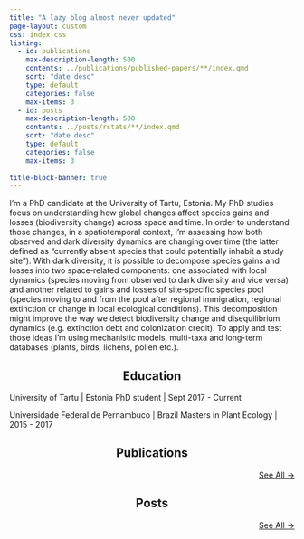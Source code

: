 ```yaml
---
title: "A lazy blog almost never updated"
page-layout: custom
css: index.css
listing:
  - id: publications	
    max-description-length: 500
    contents: ../publications/published-papers/**/index.qmd
    sort: "date desc"
    type: default
    categories: false
    max-items: 3
  - id: posts
    max-description-length: 500
    contents: ../posts/rstats/**/index.qmd
    sort: "date desc"
    type: default
    categories: false
    max-items: 3
    
title-block-banner: true
---
```


I'm a PhD candidate at the University of Tartu, Estonia. My PhD studies focus on understanding how global changes affect species gains and losses (biodiversity change) across space and time. In order to understand those changes, in a spatiotemporal context, I'm assessing how both observed and dark diversity dynamics are changing over time (the latter defined as "currently absent species that could potentially inhabit a study site"). With dark diversity, it is possible to decompose species gains and losses into two space‐related components: one associated with local dynamics (species moving from observed to dark diversity and vice versa) and another related to gains and losses of site‐specific species pool (species moving to and from the pool after regional immigration, regional extinction or change in local ecological conditions). This decomposition might improve the way we detect biodiversity change and disequilibrium dynamics (e.g. extinction debt and colonization credit). To apply and test those ideas I'm using mechanistic models, multi-taxa and long-term databases (plants, birds, lichens, pollen etc.).

::: {style="text-align: center"}
## Education
:::

University of Tartu \| Estonia PhD student \| Sept 2017 - Current

Universidade Federal de Pernambuco \| Brazil Masters in Plant Ecology \| 2015 - 2017

::: {style="text-align: center"}
## Publications
:::

::: {#publications}
:::

::: {style="text-align: right"}
[See All →](../publications)
:::

::: {style="text-align: center"}
## Posts
:::

::: {#posts}
:::

::: {style="text-align: right"}
[See All →](../posts)
:::
